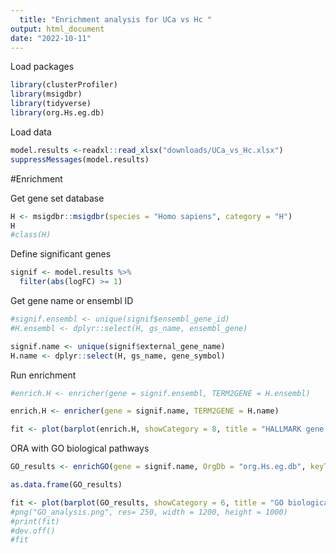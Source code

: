 ```yaml
---
  title: "Enrichment analysis for UCa vs Hc "
output: html_document
date: "2022-10-11"
---
```

  Load packages

```r

library(clusterProfiler)
library(msigdbr)
library(tidyverse)
library(org.Hs.eg.db)

```
Load data

```r

model.results <-readxl::read_xlsx("downloads/UCa_vs_Hc.xlsx")
suppressMessages(model.results)

```

#Enrichment

Get gene set database
```r

H <- msigdbr::msigdbr(species = "Homo sapiens", category = "H")
H
#class(H)

```

Define significant genes
```r

signif <- model.results %>%
  filter(abs(logFC) >= 1)
```

Get gene name or ensembl ID
```r
#signif.ensembl <- unique(signif$ensembl_gene_id)
#H.ensembl <- dplyr::select(H, gs_name, ensembl_gene)

signif.name <- unique(signif$external_gene_name)
H.name <- dplyr::select(H, gs_name, gene_symbol)

```

Run enrichment
```r

#enrich.H <- enricher(gene = signif.ensembl, TERM2GENE = H.ensembl)

enrich.H <- enricher(gene = signif.name, TERM2GENE = H.name)

fit <- plot(barplot(enrich.H, showCategory = 8, title = "HALLMARK gene set"))

```
ORA with GO biological pathways
```r

GO_results <- enrichGO(gene = signif.name, OrgDb = "org.Hs.eg.db", keyType = "SYMBOL", ont = "BP")

as.data.frame(GO_results)

```

```r

fit <- plot(barplot(GO_results, showCategory = 6, title = "GO biological pathways"))
#png("GO_analysis.png", res= 250, width = 1200, height = 1000)
#print(fit)
#dev.off()
#fit
```




